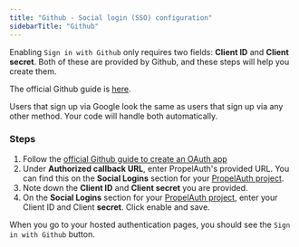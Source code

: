 ```yaml
---
title: "Github - Social login (SSO) configuration"
sidebarTitle: "Github"
---
```


Enabling `Sign in with Github` only requires two fields: **Client ID** and
**Client secret**. Both of these are provided by Github, and these steps will
help you create them.

The official Github guide is
[here](https://docs.github.com/en/developers/apps/building-oauth-apps/creating-an-oauth-app).

<Note>
  Users that sign up via Google look the same as users that sign up via any
  other method. Your code will handle both automatically.
</Note>

### Steps

1. Follow the
   [official Github guide to create an OAuth app](https://docs.github.com/en/developers/apps/building-oauth-apps/creating-an-oauth-app)
2. Under **Authorized callback URL**, enter PropelAuth's provided URL. You can
   find this on the **Social Logins** section for your
   [PropelAuth project](https://auth.propelauth.com/signup).
3. Note down the **Client ID** and **Client secret** you are provided.
4. On the **Social Logins** section for your
   [PropelAuth project](https://auth.propelauth.com/signup), enter your Client
   ID and Client **secret**. Click enable and save.

When you go to your hosted authentication pages, you should see the
`Sign in with Github` button.
